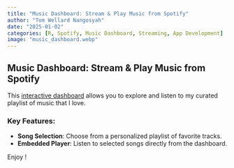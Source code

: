 ```yaml
---
title: "Music Dashboard: Stream & Play Music from Spotify"
author: "Tom Wellard Nangosyah"
date: "2025-01-02"
categories: [R, Spotify, Music Dashboard, Streaming, App Development]
image: "music_dashboard.webp"
---
```


## Music Dashboard: Stream & Play Music from Spotify

This [interactive dashboard](https://nangosyah.github.io/music-dashboard/dashboard.html) allows you to explore and listen to my curated playlist of music that I love.

### Key Features:

-   **Song Selection**: Choose from a personalized playlist of favorite tracks.
-   **Embedded Player**: Listen to selected songs directly from the dashboard.

Enjoy !
